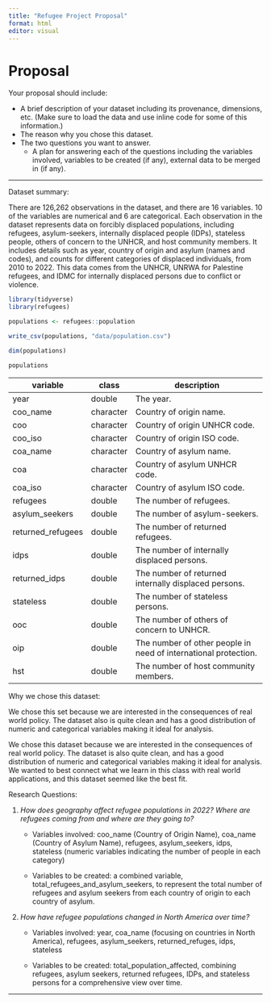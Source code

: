 ```yaml
---
title: "Refugee Project Proposal"
format: html
editor: visual
---
```


# Proposal

Your proposal should include:

-   A brief description of your dataset including its provenance, dimensions, etc. (Make sure to load the data and use inline code for some of this information.)
-   The reason why you chose this dataset.
-   The two questions you want to answer.
    -   A plan for answering each of the questions including the variables involved, variables to be created (if any), external data to be merged in (if any).

------------------------------------------------------------------------

Dataset summary:

There are 126,262 observations in the dataset, and there are 16 variables. 10 of the variables are numerical and 6 are categorical. Each observation in the dataset represents data on forcibly displaced populations, including refugees, asylum-seekers, internally displaced people (IDPs), stateless people, others of concern to the UNHCR, and host community members. It includes details such as year, country of origin and asylum (names and codes), and counts for different categories of displaced individuals, from 2010 to 2022. This data comes from the UNHCR, UNRWA for Palestine refugees, and IDMC for internally displaced persons due to conflict or violence.\

```r
library(tidyverse)
library(refugees)

populations <- refugees::population

write_csv(populations, "data/population.csv")
```

```r
dim(populations)

populations
```

| variable          | class     | description                                                     |
|-------------------|-----------|-----------------------------------------------------------------|
| year              | double    | The year.                                                       |
| coo_name          | character | Country of origin name.                                         |
| coo               | character | Country of origin UNHCR code.                                   |
| coo_iso           | character | Country of origin ISO code.                                     |
| coa_name          | character | Country of asylum name.                                         |
| coa               | character | Country of asylum UNHCR code.                                   |
| coa_iso           | character | Country of asylum ISO code.                                     |
| refugees          | double    | The number of refugees.                                         |
| asylum_seekers    | double    | The number of asylum-seekers.                                   |
| returned_refugees | double    | The number of returned refugees.                                |
| idps              | double    | The number of internally displaced persons.                     |
| returned_idps     | double    | The number of returned internally displaced persons.            |
| stateless         | double    | The number of stateless persons.                                |
| ooc               | double    | The number of others of concern to UNHCR.                       |
| oip               | double    | The number of other people in need of international protection. |
| hst               | double    | The number of host community members.                           |

Why we chose this dataset:

We chose this set because we are interested in the consequences of real world policy. The dataset also is quite clean and has a good distribution of numeric and categorical variables making it ideal for analysis.

We chose this dataset because we are interested in the consequences of real world policy. The dataset is also quite clean, and has a good distribution of numeric and categorical variables making it ideal for analysis. We wanted to best connect what we learn in this class with real world applications, and this dataset seemed like the best fit.

Research Questions:

1.  *How does geography affect refugee populations in 2022? Where are refugees coming from and where are they going to?*
    -   Variables involved: coo_name (Country of Origin Name), coa_name (Country of Asylum Name), refugees, asylum_seekers, idps, stateless (numeric variables indicating the number of people in each category)

    -   Variables to be created: a combined variable, total_refugees_and_asylum_seekers, to represent the total number of refugees and asylum seekers from each country of origin to each country of asylum.
2.  *How have refugee populations changed in North America over time?*
    -   Variables involved: year, coa_name (focusing on countries in North America), refugees, asylum_seekers, returned_refuges, idps, stateless

    -   Variables to be created: total_population_affected, combining refugees, asylum seekers, returned refugees, IDPs, and stateless persons for a comprehensive view over time.

------------------------------------------------------------------------
